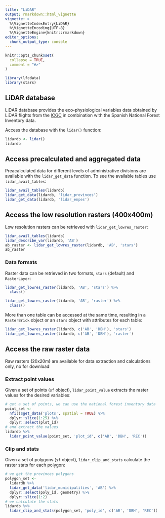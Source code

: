 ---
title: "LiDAR"
output: rmarkdown::html_vignette
vignette: >
  %\VignetteIndexEntry{LiDAR}
  %\VignetteEncoding{UTF-8}
  %\VignetteEngine{knitr::rmarkdown}
editor_options: 
  chunk_output_type: console
---

```{r, include = FALSE}
knitr::opts_chunk$set(
  collapse = TRUE,
  comment = "#>"
)
```

```{r setup}
library(lfcdata)
library(stars)
```


## LiDAR database

LiDAR database provides the eco-physiological variables data obtained by
LiDAR flights from the [ICGC](https://www.icgc.cat/en/) in combination with the
Spanish National Forest Inventory data.

Access the database with the `lidar()` function:

```{r lidar_data}
lidardb <- lidar()
lidardb
```

## Access precalculated and aggregated data

Preacalculated data for different levels of administrative divisions are available with
the `lidar_get_data` function. To see the available tables use `lidar_avail_tables`:

```{r get_data}
lidar_avail_tables(lidardb)
lidar_get_data(lidardb, 'lidar_provinces')
lidar_get_data(lidardb, 'lidar_enpes')
```

## Access the low resolution rasters (400x400m)

Low resolution rasters can be retrieved with `lidar_get_lowres_raster`:

```{r get_lowres_raster}
lidar_avail_tables(lidardb)
lidar_describe_var(lidardb, 'AB')
ab_raster <- lidar_get_lowres_raster(lidardb, 'AB', 'stars')
ab_raster
```

### Data formats

Raster data can be retrieved in two formats, `stars` (default) and `RasterLayer`:

```{r rasters}
lidar_get_lowres_raster(lidardb, 'AB', 'stars') %>%
  class()

lidar_get_lowres_raster(lidardb, 'AB', 'raster') %>%
  class()
```

More than one table can be accessed at the same time, resulting in a `RasterBrick` object
or an `stars` object with attributes for each table:

```{r bricks}
lidar_get_lowres_raster(lidardb, c('AB', 'DBH'), 'stars')
lidar_get_lowres_raster(lidardb, c('AB', 'DBH'), 'raster')
```

## Access the raw raster data

Raw rasters (20x20m) are available for data extraction and calculations only, no for
download


### Extract point values

Given a set of points (`sf` object), `lidar_point_value` extracts the raster values for
the desired variables:

```{r point_value}
# get a set of points, we can use the national forest inventory data
point_set <-
  nfi()$get_data('plots', spatial = TRUE) %>%
  dplyr::slice(1:25) %>%
  dplyr::select(plot_id)
# and extract the values
lidardb %>%
  lidar_point_value(point_set, 'plot_id', c('AB', 'DBH', 'REC'))
```


### Clip and stats

Given a set of polygons (`sf` object), `lidar_clip_and_stats` calculate the raster stats
for each polygon:

```{r clip}
# we get the provinces polygons
polygon_set <-
  lidardb %>%
  lidar_get_data('lidar_municipalities', 'AB') %>%
  dplyr::select(poly_id, geometry) %>%
  dplyr::slice(1:2)
# we calculate the stats
lidardb %>%
  lidar_clip_and_stats(polygon_set, 'poly_id', c('AB', 'DBH', 'REC'))
```

